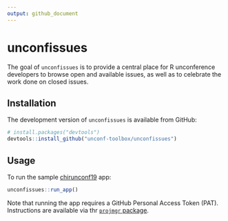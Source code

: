 ```yaml
---
output: github_document
---
```


# unconfissues

The goal of `unconfissues` is to provide a central place for R unconference developers to browse open and available issues, as well as to celebrate the work done on closed issues.

## Installation

The development version of `unconfissues` is available from GitHub:

```r
# install.packages("devtools")
devtools::install_github("unconf-toolbox/unconfissues")
```

## Usage

To run the sample [chirunconf19](https://chirunconf.github.io/) app:

```r
unconfissues::run_app()
```

Note that running the app requires a GitHub Personal Access Token (PAT). Instructions are available via thr [`projmgr` package](https://emilyriederer.github.io/projmgr/articles/github-pat.html).
